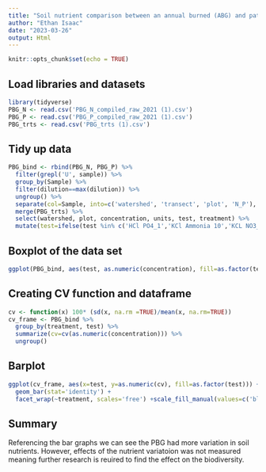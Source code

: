 ```yaml
---
title: "Soil nutrient comparison between an annual burned (ABG) and patch burn grazing (PBG) system"
author: "Ethan Isaac"
date: "2023-03-26"
output: Html
---
```

```r
knitr::opts_chunk$set(echo = TRUE)
```

## Load libraries and datasets

```r
library(tidyverse)
PBG_N <- read.csv('PBG_N_compiled_raw_2021 (1).csv')
PBG_P <- read.csv('PBG_P_compiled_raw_2021 (1).csv')
PBG_trts <- read.csv('PBG_trts (1).csv')
```


## Tidy up data

```r
PBG_bind <- rbind(PBG_N, PBG_P) %>% 
  filter(grepl('U', sample)) %>% 
  group_by(Sample) %>% 
  filter(dilution==max(dilution)) %>% 
  ungroup() %>% 
  separate(col=Sample, into=c('watershed', 'transect', 'plot', 'N_P'), sep='-') %>% 
  merge(PBG_trts) %>% 
  select(watershed, plot, concentration, units, test, treatment) %>% 
  mutate(test=ifelse(test %in% c('HCl PO4_1','KCl Ammonia 10','KCL NO3_NO2 2'),c('Phosphorous','Ammonia', 'Nitrate'),test))
```

## Boxplot of the data set

``` r
ggplot(PBG_bind, aes(test, as.numeric(concentration), fill=as.factor(test))) + geom_boxplot() + facet_wrap(~treatment, scales='free') +scale_fill_manual(values=c('purple', 'light blue', 'green')) + xlab('Treatment') + ylab('Concentration')
```


## Creating CV function and dataframe

``` r
cv <- function(x) 100* (sd(x, na.rm =TRUE)/mean(x, na.rm=TRUE))
cv_frame <- PBG_bind %>% 
  group_by(treatment, test) %>% 
  summarize(cv=cv(as.numeric(concentration))) %>% 
  ungroup()
```

## Barplot

``` r
ggplot(cv_frame, aes(x=test, y=as.numeric(cv), fill=as.factor(test))) + 
  geom_bar(stat='identity') +
  facet_wrap(~treatment, scales='free') +scale_fill_manual(values=c('blue', 'light blue', 'red')) + xlab('Treatment') + ylab('CV of Concentration')
```
## Summary

Referencing the bar graphs we can see the PBG had more variation in soil nutrients. However, effects of the nutrient variatoion was not measured meaning further research is reuired to find the effect on the biodiversity. 
 
